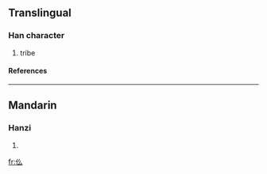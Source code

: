 ==Translingual==
===Han character===
{{Han char|rn=9|rad=人|as=03|sn=5|four=|canj=人竹戈 (OHI)}}
# tribe
====References====
{{Han ref|kx=0094.051|hdz=10114.100|uh=4EEB|ud=20203}}
----
==Mandarin==
===Hanzi===
{{cmn-hanzi|pin=[[mù]] (mu4)|wg=mu<sup>4</sup>}}
# {{defn|Mandarin}}




[[fr:仫]]